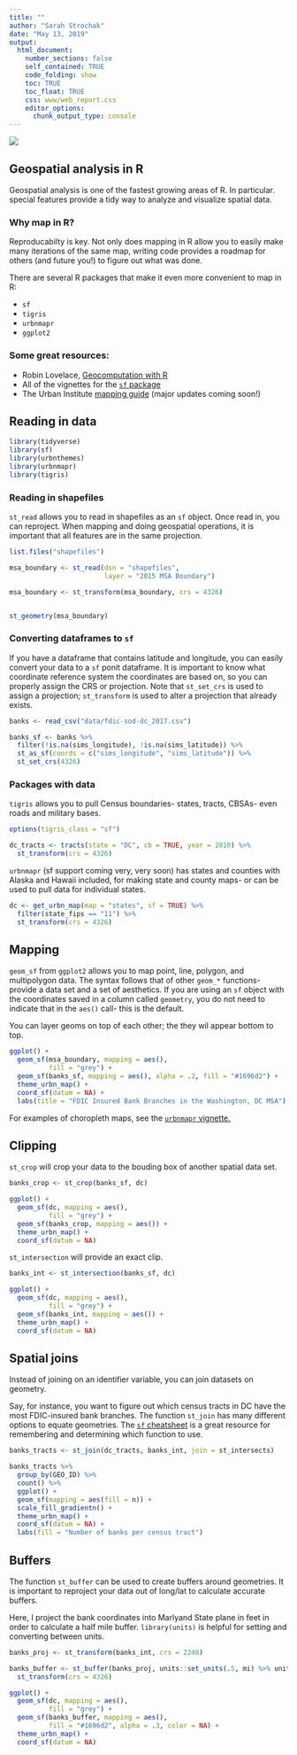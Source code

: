 ```yaml
---
title: ""
author: "Sarah Strochak"
date: "May 13, 2019"
output:
  html_document:
    number_sections: false
    self_contained: TRUE
    code_folding: show
    toc: TRUE
    toc_float: TRUE
    css: www/web_report.css
    editor_options:
      chunk_output_type: console
---
```


<link rel="stylesheet" href="//fonts.googleapis.com/css?family=Lato" />

![](www/images/urban-institute-logo.png)


## Geospatial analysis in R

Geospatial analysis is one of the fastest growing areas of R. In particular. special features provide a tidy way to analyze and visualize spatial data. 


### Why map in R?

Reproducabilty is key. Not only does mapping in R allow you to easily make many iterations of the same map, writing code provides a roadmap for others (and future you!) to figure out what was done.

There are several R packages that make it even more convenient to map in R:

* `sf`
* `tigris`
* `urbnmapr`
* `ggplot2`

### Some great resources:

* Robin Lovelace, [Geocomputation with R](https://geocompr.robinlovelace.net/index.html)
* All of the vignettes for the [`sf` package](https://cran.r-project.org/web/packages/sf/sf.pdf)
* The Urban Institute [mapping guide](https://ui-research.github.io/r-at-urban/mapping.html) (major updates coming soon!)

## Reading in data

```r

library(tidyverse)
library(sf)
library(urbnthemes)
library(urbnmapr)
library(tigris)

```

### Reading in shapefiles

`st_read` allows you to read in shapefiles as an `sf` object. Once read in, you can reproject. When mapping and doing geospatial operations, it is important that all features are in the same projection.

```r

list.files("shapefiles")

msa_boundary <- st_read(dsn = "shapefiles",
                        layer = "2015 MSA Boundary")

msa_boundary <- st_transform(msa_boundary, crs = 4326)


st_geometry(msa_boundary)

```

### Converting dataframes to `sf`

If you have a dataframe that contains latitude and longitude, you can easily convert your data to a `sf` ponit dataframe. It is important to know what coordinate reference system the coordinates are based on, so you can properly assign the CRS or projection. Note that `st_set_crs` is used to assign a projection; `st_transform` is used to alter a projection that already exists.

```r

banks <- read_csv("data/fdic-sod-dc_2017.csv")

banks_sf <- banks %>% 
  filter(!is.na(sims_longitude), !is.na(sims_latitude)) %>% 
  st_as_sf(coords = c("sims_longitude", "sims_latitude")) %>% 
  st_set_crs(4326)

```


### Packages with data

`tigris` allows you to pull Census boundaries- states, tracts, CBSAs- even roads and military bases.

```r

options(tigris_class = "sf")

dc_tracts <- tracts(state = "DC", cb = TRUE, year = 2010) %>% 
  st_transform(crs = 4326)

```

`urbnmapr` (sf support coming very, very soon) has states and counties with Alaska and Hawaii included, for making state and county maps- or can be used to pull data for individual states.

```r

dc <- get_urbn_map(map = "states", sf = TRUE) %>% 
  filter(state_fips == "11") %>% 
  st_transform(crs = 4326)

```

## Mapping

`geom_sf` from `ggplot2` allows you to map point, line, polygon, and multipolygon data. 
The syntax follows that of other `geom_*` functions- provide a data set and a set of aesthetics. If you are using an `sf` object with the coordinates saved in a column called `geometry`, you do not need to indicate that in the `aes()` call- this is the default.

You can layer geoms on top of each other; the they wil appear bottom to top.

```r

ggplot() +
  geom_sf(msa_boundary, mapping = aes(), 
          fill = "grey") +
  geom_sf(banks_sf, mapping = aes(), alpha = .2, fill = "#1696d2") +
  theme_urbn_map() +
  coord_sf(datum = NA) +
  labs(title = "FDIC Insured Bank Branches in the Washington, DC MSA")

```

For examples of choropleth maps, see the [`urbnmapr` vignette.](https://github.com/UrbanInstitute/urbnmapr)

## Clipping

`st_crop` will crop your data to the bouding box of another spatial data set.

```r

banks_crop <- st_crop(banks_sf, dc)

ggplot() +
  geom_sf(dc, mapping = aes(), 
          fill = "grey") +
  geom_sf(banks_crop, mapping = aes()) +
  theme_urbn_map() +
  coord_sf(datum = NA)


```


`st_intersection` will provide an exact clip.

```r

banks_int <- st_intersection(banks_sf, dc)

ggplot() +
  geom_sf(dc, mapping = aes(), 
          fill = "grey") +
  geom_sf(banks_int, mapping = aes()) +
  theme_urbn_map() +
  coord_sf(datum = NA)


```

## Spatial joins

Instead of joining on an identifier variable, you can join datasets on geometry.

Say, for instance, you want to figure out which census tracts in DC have the most FDIC-insured bank branches. The function `st_join` has many different options to equate geometries. The [`sf` cheatsheet](https://github.com/rstudio/cheatsheets/raw/master/sf.pdf) is a great resource for remembering and determining which function to use.

```r

banks_tracts <- st_join(dc_tracts, banks_int, join = st_intersects)

banks_tracts %>% 
  group_by(GEO_ID) %>% 
  count() %>% 
  ggplot() +
  geom_sf(mapping = aes(fill = n)) +
  scale_fill_gradientn() +
  theme_urbn_map() +
  coord_sf(datum = NA) +
  labs(fill = "Number of banks per census tract")


```

## Buffers

The function `st_buffer` can be used to create buffers around geometries. It is important to reproject your data out of long/lat to calculate accurate buffers.

Here, I project the bank coordinates into Marlyand State plane in feet in order to calculate a half mile buffer. `library(units)` is helpful for setting and converting between units.

```r

banks_proj <- st_transform(banks_int, crs = 2248)

banks_buffer <- st_buffer(banks_proj, units::set_units(.5, mi) %>% units::set_units(ft)) %>% 
  st_transform(crs = 4326)

ggplot() +
  geom_sf(dc, mapping = aes(), 
          fill = "grey") +
  geom_sf(banks_buffer, mapping = aes(),
          fill = "#1696d2", alpha = .3, color = NA) +
  theme_urbn_map() +
  coord_sf(datum = NA)
  

```

